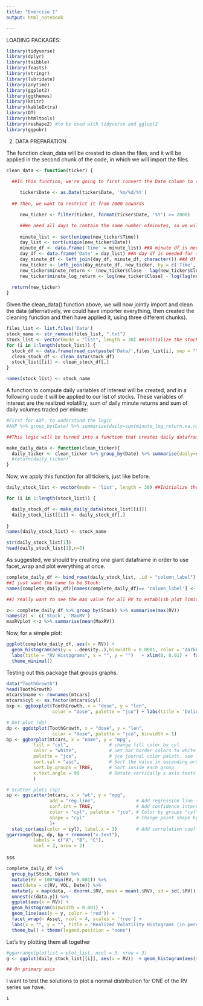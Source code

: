 ```yaml
---
title: "Exercise 1"
output: html_notebook

---
```

LOADING PACKAGES:

```r
library(tidyverse)
library(dplyr)
library(tsibble)
library(feasts)
library(stringr)
library(lubridate)
library(anytime)
library(ggplot2)
library(ggthemes)
library(knitr)
library(kableExtra)
library(DT)
library(htmltools)
library(reshape2) #to be used with tidyverse and gglopt2
library(ggpubr)
```

2. DATA PREPARATION

The function clean_data will be created to clean the files, and it will be applied in the second chunk of the code, in which we will import the files.

```r
clean_data <- function(ticker) {

  ##In this function, we're going to first convert the Date column to date:
 
     ticker$Date <- as.Date(ticker$Date, '%m/%d/%Y')
  
  ## Then, we want to restrict it from 2000 onwards

     new_ticker <- filter(ticker, format(ticker$Date, '%Y') >= 2000)

     ##We need all days to contain the same number ofminutes, so we will use the left_join command first ensure that, and also to create NA for all MINUTES for which certain stocks do not have data.
     
     minute_list <- sort(unique(new_ticker$Time)) 
     day_list <- sort(unique(new_ticker$Date))
     minute_df <- data.frame('Time' = minute_list) ##A minute df is needed for the left_join() to be applied
     day_df <- data.frame('Date' = day_list) ##A day df is needed for the left_join() to be applied
     day_minute_df <- left_join(day_df, minute_df, character()) ##A df is created in which all 390 possible minutes were joined into each possible day
     new_ticker <- left_join(day_minute_df, new_ticker, by = c('Time', 'Date')) ##Then we left join all the informations in the new ticker into the day_minute df, uniformising all dates for all stocks in number of minutes
     new_ticker$minute_return <- (new_ticker$Close - lag(new_ticker$Close))/ new_ticker$Close ##Return taken on levels: p_t - p_{t-1} / p_{t-1}
     new_ticker$minute_log_return <- log(new_ticker$Close) - log(lag(new_ticker$Close)) ##Log return: log(p_t) - log(p_{t-1})
     
  return(new_ticker)
}
```

Given the clean_data() function above, we will now jointly import and clean the data (alternatively, we could have importer everything, then created the cleaning function and then have applied it, using three different chunks). 


```r
files_list <- list.files('Data')
stock_name <- str_remove(files_list, ".txt")
stock_list <- vector(mode = "list", length = 30) ##Initialize the stock list.
for (i in 1:length(stock_list)) {
  stock_df <- data.frame(read_csv(paste('Data/',files_list[i], sep = ""), col_types = cols())) 
  clean_stock_df <- clean_data(stock_df)
  stock_list[[i]] <- clean_stock_df[,]
}

names(stock_list) <- stock_name
```

A function to compute daily variables of interest will be created, and in a following code it will be applied to our list of stocks. These variables of interest are the realized volatility, sum of daily minute returns and sum of daily volumes traded per minute:

```r

#First for AXP, to understand the logic
#AXP %>% group_by(Date) %>% summarise(daily=sum(minute_log_return,na.rm=T), RV = sum(minute_log_return^2, na.rm = T), VOL = sum(Volume, na.rm = T), log_RV = log(sum(minute_log_return^2, na.rm = T)) ) ##This works as intended, just creates our daily dataframe. Therefore

##This logic will be turned into a function that creates daily dataframes for all of the tickers

make_daily_data <- function(clean_ticker){
  daily_ticker <- clean_ticker %>% group_by(Date) %>% summarise(daily=sum(minute_log_return,na.rm=T), RV = sum(minute_log_return^2, na.rm = T), VOL = sum(Volume, na.rm = T), log_RV = log(sum(minute_log_return^2, na.rm = T)) )
  #return(daily_ticker)
}
```

Now, we apply this function for all tickers, just like before.

```r
daily_stock_list <- vector(mode = 'list', length = 30) ##Initialize the daily stock list.

for (i in 1:length(stock_list)) {

  daily_stock_df <- make_daily_data(stock_list[[i]])
  daily_stock_list[[i]] <- daily_stock_df[,]
  
}
names(daily_stock_list) <- stock_name

str(daily_stock_list[1])
head(daily_stock_list[1],n=5)

```
As suggested, we should try creating one giant dataframe in order to use facet_wrap and plot everything at once.

```r
complete_daily_df <- bind_rows(daily_stock_list, .id = "column_label")
##I just want the name to be Stock:
names(complete_daily_df)[names(complete_daily_df)== 'column_label'] <- 'Stock'
```
```r
##I really want to see the max value for all RV to establish plot limits.

z<- complete_daily_df %>% group_by(Stock) %>% summarise(max(RV))
names(z) <- c('Stock', 'MaxRV')
maxRVplot <-z %>% summarise(mean(MaxRV))
```


Now, for a simple plot:

```r
ggplot(complete_daily_df, aes(x = RV)) +
  geom_histogram(aes(y = ..density..),binwidth = 0.0001, color = "darkblue", fill = "lightblue") + 
  labs(title = "RV Histograms", x = "", y = "")   + xlim(0, 0.01) +  facet_wrap(~ Stock, ncol = 3) +
  theme_minimal()


```

Testing out this package that groups graphs. 
```r
data("ToothGrowth")
head(ToothGrowth)
mtcars$name <- rownames(mtcars)
mtcars$cyl <- as.factor(mtcars$cyl)
bxp <- ggboxplot(ToothGrowth, x = "dose", y = "len",
                 color = "dose", palette = "jco") + labs(title = 'bolinh')

# Dot plot (dp)
dp <- ggdotplot(ToothGrowth, x = "dose", y = "len",
                 color = "dose", palette = "jco", binwidth = 1)
bp <- ggbarplot(mtcars, x = "name", y = "mpg",
          fill = "cyl",               # change fill color by cyl
          color = "white",            # Set bar border colors to white
          palette = "jco",            # jco journal color palett. see ?ggpar
          sort.val = "asc",           # Sort the value in ascending order
          sort.by.groups = TRUE,      # Sort inside each group
          x.text.angle = 90           # Rotate vertically x axis texts
          )

# Scatter plots (sp)
sp <- ggscatter(mtcars, x = "wt", y = "mpg",
                add = "reg.line",               # Add regression line
                conf.int = TRUE,                # Add confidence interval
                color = "cyl", palette = "jco", # Color by groups "cyl"
                shape = "cyl"                   # Change point shape by groups "cyl"
                )+
  stat_cor(aes(color = cyl), label.x = 3)       # Add correlation coefficient
ggarrange(bxp, dp, bp + rremove("x.text"), 
          labels = c("A", "B", "C"),
          ncol = 2, nrow = 2)
```
sss
```r
complete_daily_df %>% 
  group_by(Stock, Date) %>% 
  mutate(RV = 100*min(RV, 0.001)) %>%
  nest(data = c(RV, VOL, Date)) %>% 
  mutate(y = map(data, ~ dnorm(.$RV, mean = mean(.$RV), sd = sd(.$RV)) * 0.001 * sum(!is.na(.$RV)))) %>% 
  unnest(c(data,y)) %>% 
  ggplot(aes(x = RV)) +
  geom_histogram(binwidth = 0.001) +
  geom_line(aes(y = y, color = 'red')) +
  facet_wrap(~ Asset, ncol = 4, scales = 'free') +
  labs(x = "", y = "", title = 'Realized Volatility Histograms (in percentage terms, %)', subtitle = 'Normal density in red') +
  theme_bw() + theme(legend.position = "none")
```
Let's try plotting them all together
```r
#ggarrange(plotlist = plot_list, ncol = 5, nrow = 3)
g <- ggplot(daily_stock_list[[i]], aes(x = RV))  + geom_histogram(aes(y = ..density..), binwidth = 0.0001, colour = "black") +stat_function(fun = dnorm, args = list(mean = mean(daily_stock_list[[i]]$RV), sd = sd(daily_stock_list[[i]]$RV)))

## On primary axis

```

I want to test the solutions to plot a normal distribution for ONE of the RV series we have.

```r
i
```


